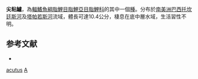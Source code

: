 {{Speciesbox
| genus = Acestrocephalus
| species = acutus
| status = NE
| status_system = IUCN3.1
| authority = [[Menezes|Menezes]], 2006
| synonyms = 
}}
'''尖粘鱸'''，為[[輻鰭魚綱|輻鰭魚綱]][[脂鯉目|脂鯉目]][[脂鯉亞目|脂鯉亞目]][[脂鯉科|脂鯉科]]的其中一個[[種|種]]。分布於[[南美洲|南美洲]][[巴西|巴西]][[托坎廷斯河|托坎廷斯河]]及[[塔帕若斯河|塔帕若斯河]]流域，體長可達10.4公分，棲息在底中層水域，生活習性不明。

==参考文献==
{{refbegin}}
*{{FishBase_species|genus=Acestrocephalus|species=acutus|year=2013|month=10}}
{{refend}}

{{Taxonbar|from=Q6416920}}

[[Category:粘鱸屬|acutus]]
[[Category:2006年描述的鱼类|A]]


{{魚類小作品}}